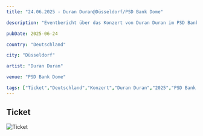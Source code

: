 ```yaml
---
title: "24.06.2025 - Duran Duran@Düsseldorf/PSD Bank Dome"

description: "Eventbericht über das Konzert von Duran Duran im PSD Bank Dome in Düsseldorf am 24.06.2025."

pubDate: 2025-06-24

country: "Deutschland"

city: "Düsseldorf"

artist: "Duran Duran"

venue: "PSD Bank Dome"

tags: ["Ticket","Deutschland","Konzert","Duran Duran","2025","PSD Bank Dome","Düsseldorf"]
---
```


## Ticket

![Ticket](../../../../assets/mysteryland.png)


<Card title="Setlist" icon="list-format">
</Card>

<LinkCard
    title="Mehr Informationen"
    href=""
/>
